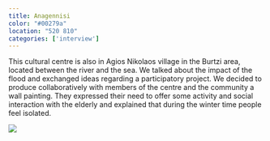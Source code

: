 ```yaml
---
title: Anagennisi
color: "#00279a"
location: "520 810"
categories: ['interview']
---
```


This cultural centre is also in Agios Nikolaos village in the Burtzi area, located between the river and the sea. We talked about the impact of the flood and exchanged ideas regarding a participatory project. We decided to produce collaboratively with members of the centre and the community a wall painting. They expressed their need to offer some activity and social interaction with the elderly and explained that during the winter time people feel isolated. 

![](anagennisi/cover.jpg)
